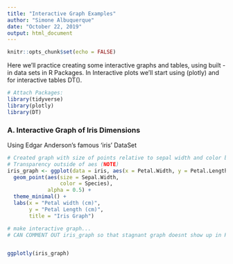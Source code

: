 ```yaml
---
title: "Interactive Graph Examples"
author: "Simone Albuquerque"
date: "October 22, 2019"
output: html_document
---
```


```r
knitr::opts_chunk$set(echo = FALSE)
```

Here we'll practice creating some interactive graphs and tables, using built -in data sets in R Packages. In Interactive plots we'll start using (plotly) and for interactive tables DT(). 

```r
# Attach Packages: 
library(tidyverse)
library(plotly)
library(DT)
```

### A. Interactive Graph of Iris Dimensions
Using Edgar Anderson's famous 'iris' DataSet

```r
# Created graph with size of points relative to sepal width and color based on spp. 
# Transparency outside of aes (NOTE)
iris_graph <- ggplot(data = iris, aes(x = Petal.Width, y = Petal.Length)) +
  geom_point(aes(size = Sepal.Width, 
                 color = Species), 
             alpha = 0.5) +
  theme_minimal() +
  labs(x = "Petal width (cm)", 
       y = "Petal Length (cm)", 
       title = "Iris Graph")

# make interactive graph...
# CAN COMMENT OUT iris_graph so that stagnant graph doesnt show up in REPO, cmd+shift+c, to uncomment it, cmd+shift+c again 


ggplotly(iris_graph)

```


